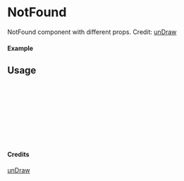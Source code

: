 
<Meta of={NotFound} title="unDraw/NotFound" />

# NotFound

NotFound component with different props.
Credit: [unDraw](https://undraw.co/illustrations)

#### Example

<Canvas of={NotFound.Primary} />

## Usage

```ts
import { NotFound } from "yadl-ui";

const Example = () => {
  return (
      <NotFound />
  );
};

export default Example;
```

#### Credits
[unDraw](https://undraw.co/illustrations)
